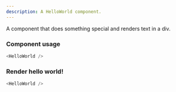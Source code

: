 ```yaml
---
description: A HelloWorld component.
---
```



A component that does something special and renders text in a div.

### Component usage

```js
<HelloWorld />
```

### Render hello world!

```js live
<HelloWorld />
```

